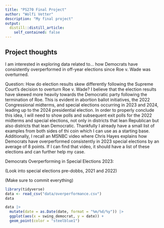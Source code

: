 ```yaml
---
title: "PS270 Final Project"
author: "Wolfi Vetter"
description: "My final project"
output:
  distill::distill_article:
    self_contained: false
---
```




## Project thoughts

I am interested in exploring data related to...
how Democrats have consistently overperformed in off-year elections since Roe v. Wade was overturned.



Question: How do election results skew differently following the Supreme Court's decision to overturn Roe v. Wade? I believe that the election results have skewed more heavily towards the Democratic party following the termination of Roe. This is evident in abortion ballot initiatives, the 2022 Congressional midterms, and special elections occurring in 2023 and 2024, leading up to the 2024 presidential election. In order to properly conclude this idea, I will need to show polls and subsequent exit polls for the 2022 midterms and special elections, not only in districts that lean Republican but also districts that lean Democratic. Thankfully I already have a small list of examples from both sides of thi coin which I can use as a starting base. Additionally, I recall an MSNBC video where Chris Hayes explains how Democrats have overperformed consistently in 2023 special elections by an average of 8 points. If I can find that video, it should have a list of these elections and can further help my case.

Democrats Overperforming in Special Elections 2023:

(Look into special elections pre-dobbs, 2021 and 2022)

(Make sure to commit everything)

```r
library(tidyverse)
data <- read_csv("data/overperformance.csv")
data
```


```r
data |> 
  mutate(date = as.Date(date, format = "%m/%d/%y")) |> 
  ggplot(aes(x = swing_democrat, y = date)) +
  geom_point(color = "steelblue1")
```





